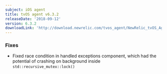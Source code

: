 ```yaml
---
subject: iOS agent
title: tvOS agent v6.3.2
releaseDate: '2018-09-12'
version: 6.3.2
downloadLink: 'http://download.newrelic.com/tvos_agent/NewRelic_tvOS_Agent_6.3.2.zip'
---
```


### Fixes

* Fixed race condition in handled exceptions component, which had the potential of crashing on background inside `std::recursive_mutex::lock()`
